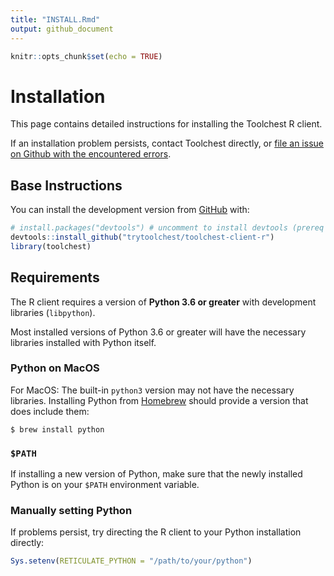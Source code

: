 ```yaml
---
title: "INSTALL.Rmd"
output: github_document
---
```


```r
knitr::opts_chunk$set(echo = TRUE)
```

# Installation

This page contains detailed instructions for installing the Toolchest R client.

If an installation problem persists, contact Toolchest directly, or [file an issue on Github with the encountered errors](https://github.com/trytoolchest/toolchest-client-r/issues).

## Base Instructions

You can install the development version from [GitHub](https://github.com/trytoolchest/toolchest-client-r) with:

```r
# install.packages("devtools") # uncomment to install devtools (prereq package)
devtools::install_github("trytoolchest/toolchest-client-r")
library(toolchest)
```

## Requirements
The R client requires a version of **Python 3.6 or greater** with 
development libraries (`libpython`).

Most installed versions of Python 3.6 or greater will have the necessary 
libraries installed with Python itself.

### Python on MacOS

For MacOS: The built-in `python3` version may not have the necessary libraries.
Installing Python from [Homebrew](https://brew.sh/) should provide a version
that does include them:

```shell
$ brew install python
```

### `$PATH`

If installing a new version of Python, make sure that the newly installed 
Python is on your `$PATH` environment variable.

<!-- TODO: add more detailed instructions about PATH -->


### Manually setting Python
If problems persist, try directing the R client to your Python installation
directly:

```r
Sys.setenv(RETICULATE_PYTHON = "/path/to/your/python")
```
